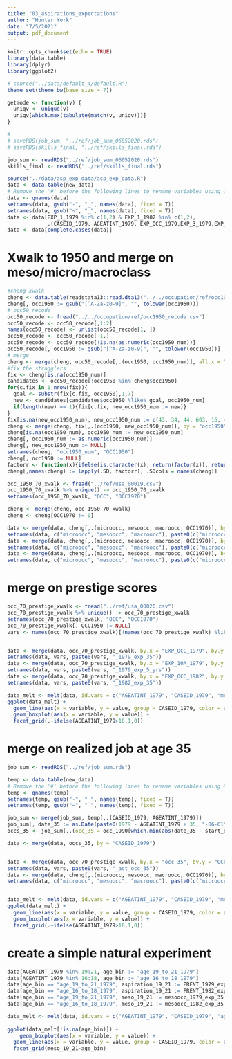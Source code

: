 ```yaml
---
title: "03_aspirations_expectations"
author: "Hunter York"
date: "7/5/2021"
output: pdf_document
---
```


```r
knitr::opts_chunk$set(echo = TRUE)
library(data.table)
library(dplyr)
library(ggplot2)

# source("../data/default_4/default.R")
theme_set(theme_bw(base_size = 7))

getmode <- function(v) {
  uniqv <- unique(v)
  uniqv[which.max(tabulate(match(v, uniqv)))]
}

# 
# saveRDS(job_sum, "../ref/job_sum_06052020.rds")
# saveRDS(skills_final, "../ref/skills_final.rds")

job_sum <- readRDS("../ref/job_sum_06052020.rds")
skills_final <- readRDS("../ref/skills_final.rds")

source("../data/asp_exp_data/asp_exp_data.R")
data <- data.table(new_data)
# Remove the '#' before the following lines to rename variables using Qnames instead of Reference Numbers
data <- qnames(data)
setnames(data, gsub("-", "_", names(data), fixed = T))
setnames(data, gsub("~", "_", names(data), fixed = T))
data <- data[EXP_1_1979 %in% c(1,2) & EXP_1_1982 %in% c(1,2),
             .(CASEID_1979, AGEATINT_1979, EXP_OCC_1979,EXP_3_1979,EXP_10A_1979, EXP_OCC_1982, EXP_3_1982)]
data <- data[complete.cases(data)]
```

# Xwalk to 1950 and merge on meso/micro/macroclass

```r
#cheng xwalk
cheng <- data.table(readstata13::read.dta13("../../occupation/ref/occ1950_mc_xwalk_70.dta"))
cheng[, occ1950 := gsub("[^A-Za-z0-9]", "", tolower(occ1950))]
# occ50 recode
occ50_recode <- fread("../../occupation/ref/occ1950_recode.csv")
occ50_recode <- occ50_recode[,1:2]
names(occ50_recode) <- unlist(occ50_recode[1, ])
occ50_recode <- occ50_recode[-1,]
occ50_recode <- occ50_recode[!is.na(as.numeric(occ1950_num))]
occ50_recode[, occ1950 := gsub("[^A-Za-z0-9]", "", tolower(occ1950))]
# merge
cheng <- merge(cheng, occ50_recode[,.(occ1950, occ1950_num)], all.x = T)
#fix the stragglers
fix <- cheng[is.na(occ1950_num)]
candidates <- occ50_recode[!occ1950 %in% cheng$occ1950]
for(c.fix in 1:nrow(fix)){
  goal <- substr(fix[c.fix, occ1950],1,7)
  new <- candidates[candidates$occ1950 %like% goal, occ1950_num]
  if(length(new) == 1){fix[c.fix, new_occ1950_num := new]}
}
fix[is.na(new_occ1950_num), new_occ1950_num := c(43, 34, 44, 603, 16, 46, 605,94, 19,48,69,84,26,23,27,29)]
cheng <- merge(cheng, fix[,.(occ1950, new_occ1950_num)], by = "occ1950", all.x = T)
cheng[is.na(occ1950_num), occ1950_num := new_occ1950_num]
cheng[, occ1950_num := as.numeric(occ1950_num)]
cheng[, new_occ1950_num := NULL]
setnames(cheng, "occ1950_num", "OCC1950")
cheng[, occ1950 := NULL]
factorr <- function(x){ifelse(is.character(x), return(factor(x)), return(x))}
cheng[,names(cheng) := lapply(.SD, factorr), .SDcols = names(cheng)]

occ_1950_70_xwalk <- fread("../ref/usa_00019.csv")
occ_1950_70_xwalk %>% unique() -> occ_1950_70_xwalk
setnames(occ_1950_70_xwalk, "OCC", "OCC1970")

cheng <- merge(cheng, occ_1950_70_xwalk)
cheng <- cheng[OCC1970 != 0]

data <- merge(data, cheng[,.(microocc, mesoocc, macroocc, OCC1970)], by.x = "EXP_OCC_1979", by.y = "OCC1970")
setnames(data, c("microocc", "mesoocc", "macroocc"), paste0(c("microocc", "mesoocc", "macroocc"), "_1979_exp_35"))
data <- merge(data, cheng[,.(microocc, mesoocc, macroocc, OCC1970)], by.x = "EXP_10A_1979", by.y = "OCC1970")
setnames(data, c("microocc", "mesoocc", "macroocc"), paste0(c("microocc", "mesoocc", "macroocc"), "_1979_exp_5_yrs"))
data <- merge(data, cheng[,.(microocc, mesoocc, macroocc, OCC1970)], by.x = "EXP_OCC_1982", by.y = "OCC1970")
setnames(data, c("microocc", "mesoocc", "macroocc"), paste0(c("microocc", "mesoocc", "macroocc"), "_1982_exp_35"))

```

# merge on prestige scores

```r
occ_70_prestige_xwalk <- fread("../ref/usa_00020.csv")
occ_70_prestige_xwalk %>% unique() -> occ_70_prestige_xwalk
setnames(occ_70_prestige_xwalk, "OCC", "OCC1970")
occ_70_prestige_xwalk[, OCC1950 := NULL]
vars <- names(occ_70_prestige_xwalk)[!names(occ_70_prestige_xwalk) %like% "OCC1970"]


data <- merge(data, occ_70_prestige_xwalk, by.x = "EXP_OCC_1979", by.y = "OCC1970")
setnames(data, vars, paste0(vars, "_1979_exp_35"))
data <- merge(data, occ_70_prestige_xwalk, by.x = "EXP_10A_1979", by.y = "OCC1970")
setnames(data, vars, paste0(vars, "_1979_exp_5_yrs"))
data <- merge(data, occ_70_prestige_xwalk, by.x = "EXP_OCC_1982", by.y = "OCC1970")
setnames(data, vars, paste0(vars, "_1982_exp_35"))

data_melt <- melt(data, id.vars = c("AGEATINT_1979", "CASEID_1979", "mesoocc_1979_exp_35"), measure.vars = patterns("PRENT_"))
ggplot(data_melt) + 
  geom_line(aes(x = variable, y = value, group = CASEID_1979, color = as.factor(CASEID_1979)), show.legend = F) + 
  geom_boxplot(aes(x = variable, y = value)) + 
  facet_grid(.~ifelse(AGEATINT_1979>18,1,0))
```

# merge on realized job at age 35

```r
job_sum <- readRDS("../ref/job_sum.rds")

temp <- data.table(new_data)
# Remove the '#' before the following lines to rename variables using Qnames instead of Reference Numbers
temp <- qnames(temp)
setnames(temp, gsub("-", "_", names(temp), fixed = T))
setnames(temp, gsub("~", "_", names(temp), fixed = T))

job_sum <- merge(job_sum, temp[,.(CASEID_1979, AGEATINT_1979)])
job_sum[, date_35 := as.Date(paste0(1979 - AGEATINT_1979 + 35, "-06-01"), "%Y-%m-%d")]
occs_35 <- job_sum[,.(occ_35 = occ_1990[which.min(abs(date_35 - start_date))]), by = .(CASEID_1979)]

data <- merge(data, occs_35, by = "CASEID_1979")


data <- merge(data, occ_70_prestige_xwalk, by.x = "occ_35", by.y = "OCC1970")
setnames(data, vars, paste0(vars, "_act_occ_35"))
data <- merge(data, cheng[,.(microocc, mesoocc, macroocc, OCC1970)], by.x = "occ_35", by.y = "OCC1970")
setnames(data, c("microocc", "mesoocc", "macroocc"), paste0(c("microocc", "mesoocc", "macroocc"), "_act_occ_35"))


data_melt <- melt(data, id.vars = c("AGEATINT_1979", "CASEID_1979", "mesoocc_1979_exp_35"), measure.vars = patterns("PRENT_"))
ggplot(data_melt) + 
  geom_line(aes(x = variable, y = value, group = CASEID_1979, color = as.factor(CASEID_1979)), show.legend = F) + 
  geom_boxplot(aes(x = variable, y = value)) + 
  facet_grid(.~ifelse(AGEATINT_1979>18,1,0))
```

# create a simple natural experiment

```r
data[AGEATINT_1979 %in% 19:21, age_bin := "age_19_to_21_1979"]
data[AGEATINT_1979 %in% 16:18, age_bin := "age_16_to_18_1979"]
data[age_bin == "age_19_to_21_1979", aspiration_19_21 := PRENT_1979_exp_35 ]
data[age_bin == "age_16_to_18_1979", aspiration_19_21 := PRENT_1982_exp_35 ]
data[age_bin == "age_19_to_21_1979", meso_19_21 := mesoocc_1979_exp_35 ]
data[age_bin == "age_16_to_18_1979", meso_19_21 := mesoocc_1982_exp_35 ]

data_melt <- melt(data, id.vars = c("AGEATINT_1979", "CASEID_1979", "age_bin", "meso_19_21"), measure.vars = c("aspiration_19_21",
                                                                                                             "PRENT_act_occ_35"))
ggplot(data_melt[!is.na(age_bin)]) + 
    geom_boxplot(aes(x = variable, y = value)) +
  geom_line(aes(x = variable, y = value, group = CASEID_1979, color = as.factor(CASEID_1979)), show.legend = F, alpha = .05) + 
  facet_grid(meso_19_21~age_bin)
```




